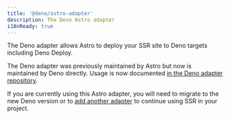 ```yaml
---
title: '@deno/astro-adapter'
description: The Deno Astro adapter
i18nReady: true
---
```


The Deno adapter allows Astro to deploy your SSR site to Deno targets including Deno Deploy. 

The Deno adapter was previously maintained by Astro but now is maintained by Deno directly. Usage is now documented [in the Deno adapter repository](https://github.com/denoland/deno-astro-adapter).

If you are currently using this Astro adapter, you will need to migrate to the new Deno version or to [add another adapter](/en/guides/on-demand-rendering/) to continue using SSR in your project.
